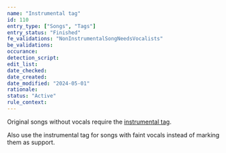 ```yaml
---
name: "Instrumental tag"
id: 110
entry_type: ["Songs", "Tags"]
entry_status: "Finished"
fe_validations: "NonInstrumentalSongNeedsVocalists"
be_validations:
occurance:
detection_script:
edit_list:
date_checked:
date_created:
date_modified: "2024-05-01"
rationale:
status: "Active"
rule_context:
---
```

Original songs without vocals require the [instrumental tag](https://vocadb.net/T/208/instrumental).

Also use the instrumental tag for songs with faint vocals instead of marking them as support.